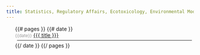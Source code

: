 ```yaml
---
title: Statistics, Regulatory Affairs, Ecotoxicology, Environmental Modelling
---
```


<style>
ul.posts {
  margin-top: 15px;
}
ul.posts li {
  list-style: none
}
ul.posts hr {
  margin: 5px 5px;
}
ul.posts span {
  font-size: 12px;
  color: #999;
}
</style>

<ul class="posts">
{{# pages }}
 {{# date }}
 <li>
  <span class='pull-right'>{{date}}</span> 
  <a href="{{site.url}}{{link}}">{{{ title }}}</a>
  <hr/>
 </li>
 {{/ date }}
{{/ pages }}
</ul>

